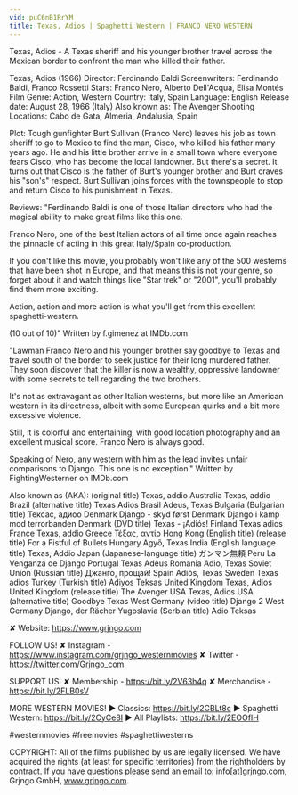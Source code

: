 ```yaml
---
vid: puC6nB1RrYM
title: Texas, Adios | Spaghetti Western | FRANCO NERO WESTERN
---
```


Texas, Adios - A Texas sheriff and his younger brother travel across the Mexican border to confront the man who killed their father.

Texas, Adios (1966)
Director: Ferdinando Baldi 
Screenwriters: Ferdinando Baldi, Franco Rossetti 
Stars: Franco Nero, Alberto Dell'Acqua, Elisa Montés
Film Genre: Action, Western 
Country: Italy, Spain
Language: English
Release date: August 28, 1966 (Italy)
Also known as: The Avenger
Shooting Locations: Cabo de Gata, Almeria, Andalusia, Spain

Plot:
Tough gunfighter Burt Sullivan (Franco Nero) leaves his job as town sheriff to go to Mexico to find the man, Cisco, who killed his father many years ago. He and his little brother arrive in a small town where everyone fears Cisco, who has become the local landowner. But there's a secret. It turns out that Cisco is the father of Burt's younger brother and Burt craves his "son's" respect. Burt Sullivan joins forces with the townspeople to stop and return Cisco to his punishment in Texas.

Reviews:
"Ferdinando Baldi is one of those Italian directors who had the magical ability to make great films like this one.

Franco Nero, one of the best Italian actors of all time once again reaches the pinnacle of acting in this great Italy/Spain co-production.

If you don't like this movie, you probably won't like any of the 500 westerns that have been shot in Europe, and that means this is not your genre, so forget about it and watch things like "Star trek" or "2001", you'll probably find them more exciting.

Action, action and more action is what you'll get from this excellent spaghetti-western.

(10 out of 10)" Written by f.gimenez at IMDb.com 

"Lawman Franco Nero and his younger brother say goodbye to Texas and travel south of the border to seek justice for their long murdered father. They soon discover that the killer is now a wealthy, oppressive landowner with some secrets to tell regarding the two brothers.

It's not as extravagant as other Italian westerns, but more like an American western in its directness, albeit with some European quirks and a bit more excessive violence.

Still, it is colorful and entertaining, with good location photography and an excellent musical score. Franco Nero is always good.

Speaking of Nero, any western with him as the lead invites unfair comparisons to Django. This one is no exception." Written by FightingWesterner on IMDb.com 

Also known as (AKA):
(original title) Texas, addio
Australia Texas, addio
Brazil (alternative title) Texas Adios
Brasil Adeus, Texas
Bulgaria (Bulgarian title) Тексас, адиоо
Denmark Django - skyd først
Denmark Django i kamp mod terrorbanden
Denmark (DVD title) Texas - ¡Adiós!
Finland Texas adios
France Texas, addio
Greece Τέξας, αντίο
Hong Kong (English title) (release title) For a Fistful of Bullets
Hungary Agyő, Texas
India (English language title) Texas, Addio
Japan (Japanese-language title) ガンマン無頼
Peru La Venganza de Django
Portugal Texas Adeus
Romania Adio, Texas
Soviet Union (Russian title) Джанго, прощай!
Spain Adiós, Texas
Sweden Texas adios
Turkey (Turkish title) Adiyos Teksas
United Kingdom Texas, Adios
United Kingdom (release title) The Avenger
USA Texas, Adios
USA (alternative title) Goodbye Texas
West Germany (video title) Django 2
West Germany Django, der Rächer
Yugoslavia (Serbian title) Adio Teksas

✘ Website: https://www.grjngo.com

FOLLOW US!
✘ Instagram - https://www.instagram.com/grjngo_westernmovies
✘ Twitter - https://twitter.com/Grjngo_com

SUPPORT US!
✘ Membership - https://bit.ly/2V63h4q
✘ Merchandise - https://bit.ly/2FLB0sV

MORE WESTERN MOVIES! 
► Classics: https://bit.ly/2CBLt8c 
► Spaghetti Western: https://bit.ly/2CyCe8I 
► All Playlists: https://bit.ly/2EOOfIH 

#westernmovies #freemovies #spaghettiwesterns

COPYRIGHT: All of the films published by us are legally licensed. We have acquired the rights (at least for specific territories) from the rightholders by contract. If you have questions please send an email to: info[at]grjngo.com, Grjngo GmbH, www.grjngo.com.